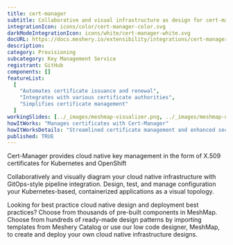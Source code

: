 ```yaml
---
title: cert-manager
subtitle: Collaborative and visual infrastructure as design for cert-manager
integrationIcon: icons/color/cert-manager-color.svg
darkModeIntegrationIcon: icons/white/cert-manager-white.svg
docURL: https://docs.meshery.io/extensibility/integrations/cert-manager
description:
category: Provisioning
subcategory: Key Management Service
registrant: GitHub
components: []
featureList:
  [
    "Automates certificate issuance and renewal",
    "Integrates with various certificate authorities",
    "Simplifies certificate management"
  ]
workingSlides: [../_images/meshmap-visualizer.png, ../_images/meshmap-designer.png]
howItWorks: "Manages certificates with Cert-Manager"
howItWorksDetails: "Streamlined certificate management and enhanced security in Kubernetes"
published: TRUE
---
```


<p>
  Cert-Manager provides cloud native key management in the form of X.509 certificates for Kubernetes
  and OpenShift
</p>
<p>
  Collaboratively and visually diagram your cloud native infrastructure with GitOps-style pipeline
  integration. Design, test, and manage configuration your Kubernetes-based, containerized
  applications as a visual topology.
</p>
<p>
  Looking for best practice cloud native design and deployment best practices? Choose from thousands
  of pre-built components in MeshMap. Choose from hundreds of ready-made design patterns by
  importing templates from Meshery Catalog or use our low code designer, MeshMap, to create and
  deploy your own cloud native infrastructure designs.
</p>
